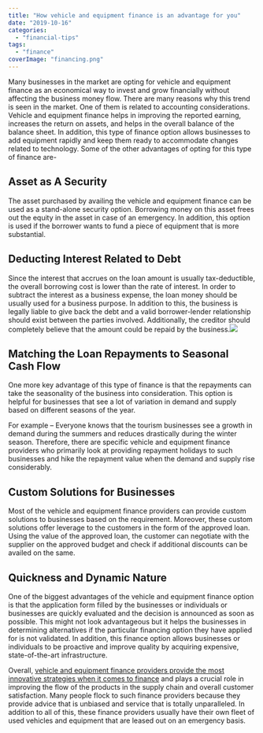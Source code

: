 ```yaml
---
title: "How vehicle and equipment finance is an advantage for you"
date: "2019-10-16"
categories: 
  - "financial-tips"
tags: 
  - "finance"
coverImage: "financing.png"
---
```


Many businesses in the market are opting for vehicle and equipment finance as an economical way to invest and grow financially without affecting the business money flow. There are many reasons why this trend is seen in the market. One of them is related to accounting considerations. Vehicle and equipment finance helps in improving the reported earning, increases the return on assets, and helps in the overall balance of the balance sheet. In addition, this type of finance option allows businesses to add equipment rapidly and keep them ready to accommodate changes related to technology. Some of the other advantages of opting for this type of finance are-

## Asset as A Security

The asset purchased by availing the vehicle and equipment finance can be used as a stand-alone security option. Borrowing money on this asset frees out the equity in the asset in case of an emergency. In addition, this option is used if the borrower wants to fund a piece of equipment that is more substantial.

## Deducting Interest Related to Debt

Since the interest that accrues on the loan amount is usually tax-deductible, the overall borrowing cost is lower than the rate of interest. In order to subtract the interest as a business expense, the loan money should be usually used for a business purpose. In addition to this, the business is legally liable to give back the debt and a valid borrower-lender relationship should exist between the parties involved. Additionally, the creditor should completely believe that the amount could be repaid by the business.[![](/images/blog-images/vehicle-and-equipment-finance.jpg)](https://getadvanceinfo.files.wordpress.com/2017/08/vehicle-and-equipment-finance.jpg)

## Matching the Loan Repayments to Seasonal Cash Flow

One more key advantage of this type of finance is that the repayments can take the seasonality of the business into consideration. This option is helpful for businesses that see a lot of variation in demand and supply based on different seasons of the year.

For example – Everyone knows that the tourism businesses see a growth in demand during the summers and reduces drastically during the winter season. Therefore, there are specific vehicle and equipment finance providers who primarily look at providing repayment holidays to such businesses and hike the repayment value when the demand and supply rise considerably.

## Custom Solutions for Businesses

Most of the vehicle and equipment finance providers can provide custom solutions to businesses based on the requirement. Moreover, these custom solutions offer leverage to the customers in the form of the approved loan. Using the value of the approved loan, the customer can negotiate with the supplier on the approved budget and check if additional discounts can be availed on the same.

## Quickness and Dynamic Nature

One of the biggest advantages of the vehicle and equipment finance option is that the application form filled by the businesses or individuals or businesses are quickly evaluated and the decision is announced as soon as possible. This might not look advantageous but it helps the businesses in determining alternatives if the particular financing option they have applied for is not validated. In addition, this finance option allows businesses or individuals to be proactive and improve quality by acquiring expensive, state-of-the-art infrastructure.

Overall, [vehicle and equipment finance providers provide the most innovative strategies when it comes to finance](http://www.allfreightfinance.com.au/commercial-vehicle-finance) and plays a crucial role in improving the flow of the products in the supply chain and overall customer satisfaction. Many people flock to such finance providers because they provide advice that is unbiased and service that is totally unparalleled. In addition to all of this, these finance providers usually have their own fleet of used vehicles and equipment that are leased out on an emergency basis.